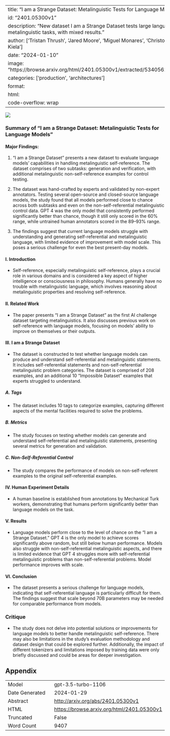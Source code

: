 
---
title: "I am a Strange Dataset: Metalinguistic Tests for Language Models"
id: "2401.05300v1"
description: "New dataset I am a Strange Dataset tests large language models in metalinguistic tasks, with mixed results."
author: ['Tristan Thrush', 'Jared Moore', 'Miguel Monares', 'Christopher Potts', 'Douwe Kiela']
date: "2024-01-10"
image: "https://browse.arxiv.org/html/2401.05300v1/extracted/5340562/robotexplode.png"
categories: ['production', 'architectures']
format:
  html:
    code-overflow: wrap
---

![](https://browse.arxiv.org/html/2401.05300v1/extracted/5340562/robotexplode.png)

### Summary of "I am a Strange Dataset: Metalinguistic Tests for Language Models"

#### Major Findings:
1. "I am a Strange Dataset" presents a new dataset to evaluate language models' capabilities in handling metalinguistic self-reference. The dataset comprises of two subtasks: generation and verification, with additional metalinguistic non-self-reference examples for control testing.

2. The dataset was hand-crafted by experts and validated by non-expert annotators. Testing several open-source and closed-source language models, the study found that all models performed close to chance across both subtasks and even on the non-self-referential metalinguistic control data. GPT 4 was the only model that consistently performed significantly better than chance, though it still only scored in the 60% range, while untrained human annotators scored in the 89–93% range.

3. The findings suggest that current language models struggle with understanding and generating self-referential and metalinguistic language, with limited evidence of improvement with model scale. This poses a serious challenge for even the best present-day models.

#### I. Introduction
- Self-reference, especially metalinguistic self-reference, plays a crucial role in various domains and is considered a key aspect of higher intelligence or consciousness in philosophy. Humans generally have no trouble with metalinguistic language, which involves reasoning about metalinguistic properties and resolving self-reference.

#### II. Related Work
- The paper presents "I am a Strange Dataset" as the first AI challenge dataset targeting metalinguistics. It also discusses previous work on self-reference with language models, focusing on models' ability to improve on themselves or their outputs.

#### III. I am a Strange Dataset
- The dataset is constructed to test whether language models can produce and understand self-referential and metalinguistic statements. It includes self-referential statements and non-self-referential metalinguistic problem categories. The dataset is comprised of 208 examples, and an additional 10 "Impossible Dataset" examples that experts struggled to understand.

##### A. Tags
- The dataset includes 10 tags to categorize examples, capturing different aspects of the mental facilities required to solve the problems.

##### B. Metrics
- The study focuses on testing whether models can generate and understand self-referential and metalinguistic statements, presenting several metrics for generation and validation.

##### C. Non-Self-Referential Control
- The study compares the performance of models on non-self-referent examples to the original self-referential examples.

#### IV. Human Experiment Details
- A human baseline is established from annotations by Mechanical Turk workers, demonstrating that humans perform significantly better than language models on the task.

#### V. Results
- Language models perform close to the level of chance on the "I am a Strange Dataset." GPT 4 is the only model to achieve scores significantly above random, but still below human performance. Models also struggle with non-self-referential metalinguistic aspects, and there is limited evidence that GPT 4 struggles more with self-referential metalinguistic problems than non-self-referential problems. Model performance improves with scale.

#### VI. Conclusion
- The dataset presents a serious challenge for language models, indicating that self-referential language is particularly difficult for them. The findings suggest that scale beyond 70B parameters may be needed for comparable performance from models.

### Critique
- The study does not delve into potential solutions or improvements for language models to better handle metalinguistic self-reference. There may also be limitations in the study's evaluation methodology and dataset design that could be explored further. Additionally, the impact of different tokenizers and limitations imposed by training data were only briefly discussed and could be areas for deeper investigation.

## Appendix

|          |          |
|----------|----------|
| Model     | gpt-3.5-turbo-1106       |
| Date Generated     | 2024-01-29       |
| Abstract | [http://arxiv.org/abs/2401.05300v1](http://arxiv.org/abs/2401.05300v1)        |
| HTML     | [https://browse.arxiv.org/html/2401.05300v1](https://browse.arxiv.org/html/2401.05300v1)       |
| Truncated       | False       |
| Word Count       | 9407       |